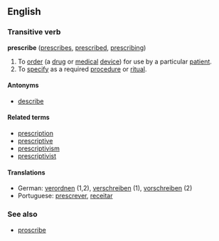 ==English==
===Transitive verb===
'''prescribe''' ([[prescribes]], [[prescribed]], [[prescribing]])

#To [[order]] (a [[drug]] or [[medical]] [[device]]) for use by a particular [[patient]].
#To [[specify]] as a required [[procedure]] or [[ritual]].

====Antonyms====
*[[describe]]

====Related terms====
*[[prescription]]
*[[prescriptive]]
*[[prescriptivism]]
*[[prescriptivist]]

====Translations====
*German: [[verordnen]] (1,2), [[verschreiben]] (1), [[vorschreiben]] (2)
*Portuguese: [[prescrever]], [[receitar]]

===See also===
*[[proscribe]]